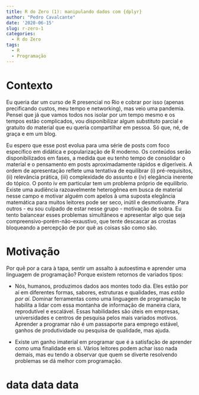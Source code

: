 ```yaml
---
title: R do Zero (1): manipulando dados com {dplyr}
author: "Pedro Cavalcante"
date: '2020-06-15'
slug: r-zero-1
categories:
  - R do Zero
tags:
  - R
  - Programação
---
```


# Contexto

Eu queria dar um curso de R presencial no Rio e cobrar por isso (apenas precificando custos, meu tempo e networking), mas veio uma pandemia. Pensei que já que vamos todos nos isolar por um tempo mesmo e os tempos estão complicados, vou disponibilizar algum substituto parcial e gratuito do material que eu queria compartilhar em pessoa. Só que, né, de graça e em um blog.

Eu espero que esse post evolua para uma série de posts com foco específico em didática e popularização de R moderno. Os conteúdos serão disponibilizados em fases, a medida que eu tenho tempo de consolidar o material e o pensamento em posts aproximadamente rápidos e digeríveis. A ordem de apresentação reflete uma tentativa de equilibrar (i) pré-requisitos, (ii) relevância prática, (iii) complexidade do assunto e (iv) elegância inerente do tópico. O ponto iv em particular tem um problema próprio de equilíbrio. Existe uma audiência razoavelmente heterogênea em busca de material nesse campo e motivar alguém com apelos à uma suposta elegância matemática para muitos leitores pode ser seco, inútil e desmotivante. Para outros - eu sou culpado de estar nesse grupo - motivação de sobra. Eu tento balancear esses problemas simultâneos e apresentar algo que seja compreensivo-porém-não-exaustivo, que tente descascar as crostas bloqueando a percepção de por quê as coisas são como são.

# Motivação

Por quê por a cara à tapa, sentir um assalto à autoestima e aprender uma linguagem de programação? Porque existem retornos de variados tipos:

* Nós, humanos, produzimos dados aos montes todo dia. Eles estão por aí em diferentes formas, sabores, estruturas e qualidades, mas *estão por aí*. Dominar ferramentas como uma linguagem de programação te habilita a lidar com essa montanha de informação de maneira clara, reprodutível e escalável. Essas habilidades são úteis em empresas, universidades e centros de pesquisa pelos mais variados motivos. Aprender a programar não é um passaporte para emprego estável, ganhos de produtividade ou pesquisa de qualidade, mas ajuda.

* Existe um ganho imaterial em programar que é a satisfação de aprender como uma finalidade em si. Vários leitores podem achar isso nada demais, mas eu tendo a observar que quem se diverte resolvendo problemas se dá melhor com programação.

# data data data



